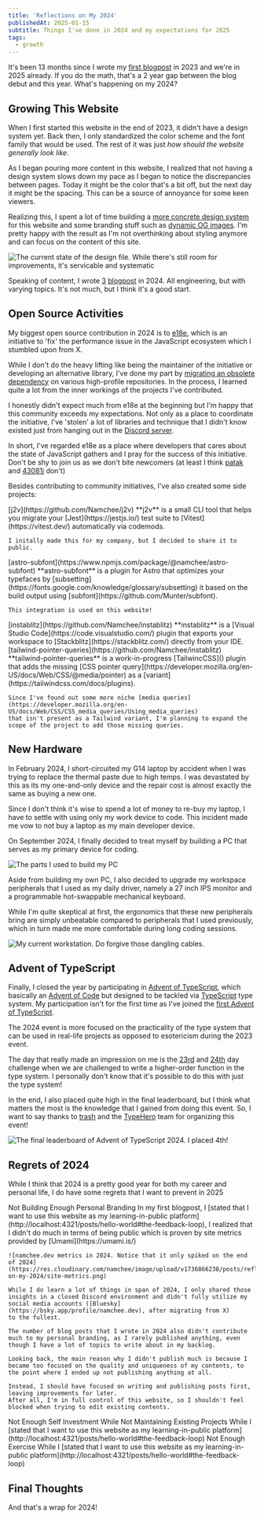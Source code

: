 ```yaml
---
title: 'Reflections on My 2024'
publishedAt: 2025-01-15
subtitle: Things I've done in 2024 and my expectations for 2025
tags:
  - growth
---
```





It's been 13 months since I wrote my [first blogpost](https://www.namchee.dev/posts/hello-world/) in 2023 and we're in 2025 already.
If you do the math, that's a 2 year gap between the blog debut and this year. What's happening on my 2024?

## Growing This Website

When I first started this website in the end of 2023, it didn't have a design system yet. Back then, I only standardized the color scheme and the font family that would be used.
The rest of it was just *how should the website generally look like*.

As I began pouring more content in this website, I realized that not having a design system slows down my pace as I began to notice the discrepancies between pages.
Today it might be the color that's a bit off, but the next day it might be the spacing. This can be a source of annoyance for some keen viewers.

Realizing this, I spent a lot of time building a [more concrete design system](https://github.com/Namchee/site/pull/56) for this website and some branding stuff
such as [dynamic OG images](https://github.com/Namchee/site/pull/38). I'm pretty happy with the result as I'm not overthinking about styling anymore and can focus on the content of this site.

![The current state of the design file. While there's still room for improvements, it's servicable and systematic](https://res.cloudinary.com/namchee/image/upload/v1736691416/posts/reflections-on-my-2024/design-file.png)

Speaking of content, I wrote [3](https://www.namchee.dev/posts/embracing-code-coverage-effectively/) [blog](https://www.namchee.dev/posts/utilpocalypse/)[post](https://www.namchee.dev/posts/upgrading-astro-code-snippets/) in 2024.
All engineering, but with varying topics. It's not much, but I think it's a good start.

## Open Source Activities

My biggest open source contribution in 2024 is to [e18e](https://e18e.dev/), which is an initiative to 'fix' the performance issue in the JavaScript ecosystem which I stumbled upon from X.

<Tweet id="1806684617740587331" />

While I don't do the heavy lifting like being the maintainer of the initiative or developing an alternative library, I've done my part by
[migrating an obsolete dependency](https://e18e.dev/blog/october-contributions-showcase.html#strip-ansi) on various high-profile repositories.
In the process, I learned quite a lot from the inner workings of the projects I've contributed.

I honestly didn't expect much from e18e at the beginning but I'm happy that this community exceeds my expectations. Not only as a place to coordinate the initiative,
I've 'stolen' a lot of libraries and technique that I didn't know existed just from hanging out in the [Discord server](https://chat.e18e.dev/).

In short, I've regarded e18e as a place where developers that cares about the state of JavaScript gathers and I pray for the success of this initiative.
Don't be shy to join us as we don't bite newcomers (at least I think [patak](https://patak.dev/) and [43081j](https://43081j.com/) don't)

Besides contributing to community initiatives, I've also created some side projects:

<DescriptionList>
  <DescriptionTerm>
    [j2v](https://github.com/Namchee/j2v)
  </DescriptionTerm>
  <DescriptionItem>
    **j2v** is a small CLI tool that helps you migrate your [Jest](https://jestjs.io/) test suite
    to [Vitest](https://vitest.dev/) automatically via codemods.

    I initally made this for my company, but I decided to share it to public.
  </DescriptionItem>

  <DescriptionTerm>
    [astro-subfont](https://www.npmjs.com/package/@namchee/astro-subfont)
  </DescriptionTerm>
  <DescriptionItem>
    **astro-subfont** is a plugin for Astro that optimizes your typefaces by [subsetting](https://fonts.google.com/knowledge/glossary/subsetting)
    it based on the build output using [subfont](https://github.com/Munter/subfont).

    This integration is used on this website!
  </DescriptionItem>

  <DescriptionTerm>
    [instablitz](https://github.com/Namchee/instablitz)
  </DescriptionTerm>
  <DescriptionItem>
    **instablitz** is a [Visual Studio Code](https://code.visualstudio.com/) plugin that exports your workspace
    to [Stackblitz](https://stackblitz.com/) directly from your IDE.
  </DescriptionItem>

  <DescriptionTerm>
    [tailwind-pointer-queries](https://github.com/Namchee/instablitz)
  </DescriptionTerm>
  <DescriptionItem>
    **tailwind-pointer-queries** is a work-in-progress [TailwincCSS]() plugin that adds the missing
    [CSS pointer query](https://developer.mozilla.org/en-US/docs/Web/CSS/@media/pointer) as a [variant](https://tailwindcss.com/docs/plugins).

    Since I've found out some more niche [media queries](https://developer.mozilla.org/en-US/docs/Web/CSS/CSS_media_queries/Using_media_queries)
    that isn't present as a Tailwind variant, I'm planning to expand the scope of the project to add those missing queries.
  </DescriptionItem>
</DescriptionList>

## New Hardware

In February 2024, I short-circuited my G14 laptop by accident when I was trying to replace the thermal paste due to high temps.
I was devastated by this as its my one-and-only device and the repair cost is almost exactly the same as buying a new one.

Since I don't think it's wise to spend a lot of money to re-buy my laptop, I have to settle with
using only my work device to code. This incident made me vow to not buy a laptop as my main developer device.

On September 2024, I finally decided to treat myself by building a PC that serves as my primary device for coding.

![The parts I used to build my PC](https://res.cloudinary.com/namchee/image/upload/q_auto,w_1024/v1736767488/posts/reflections-on-my-2024/pc-parts)

Aside from building my own PC, I also decided to upgrade my workspace peripherals that I used as my daily driver, namely a 27 inch IPS monitor and
a programmable hot-swappable mechanical keyboard.

While I'm quite skeptical at first, the ergonomics that these new peripherals bring are simply unbeatable compared
to peripherals that I used previously, which in turn made me more comfortable during long coding sessions.

![My current workstation. Do forgive those dangling cables.](https://res.cloudinary.com/namchee/image/upload/v1736776657/posts/reflections-on-my-2024/my-workstation)

## Advent of TypeScript

Finally, I closed the year by participating in [Advent of TypeScript](https://www.adventofts.com/events/2024), which basically an [Advent of Code](https://en.wikipedia.org/wiki/Advent_of_Code)
but designed to be tackled via [TypeScript](https://www.typescriptlang.org/) type system. My participation isn't for the first time as I've joined the [first Advent of TypeScript](https://www.adventofts.com/events/2023).

The 2024 event is more focused on the practicality of the type system that can be used in real-life projects as opposed to esotericism during the 2023 event.

The day that really made an impression on me is the [23rd](https://www.adventofts.com/events/2024/23) and [24th](https://www.adventofts.com/events/2024/24) day challenge when
we are challenged to write a higher-order function in the type system. I personally don't know that it's possible to do this with just the type system!

In the end, I also placed quite high in the final leaderboard, but I think what matters the most is the knowledge that I gained from doing this event. So, I want to say
thanks to [trash](https://x.com/trashh_dev) and the [TypeHero](https://typehero.dev/) team for organizing this event!

![The final leaderboard of Advent of TypeScript 2024. I placed 4th!](https://res.cloudinary.com/namchee/image/upload/v1736778107/posts/reflections-on-my-2024/aots-leaderboard)

## Regrets of 2024

While I think that 2024 is a pretty good year for both my career and personal life, I do have some regrets that I want to prevent in 2025

<DescriptionList>
  <DescriptionTerm>
    Not Building Enough Personal Branding
  </DescriptionTerm>

  <DescriptionItem>
    In my first blogpost, I [stated that I want to use this website as my learning-in-public platform](http://localhost:4321/posts/hello-world#the-feedback-loop), I realized that I didn't do
    much in terms of being public which is proven by site metrics provided by [Umami](https://umami.is/)

    ![namchee.dev metrics in 2024. Notice that it only spiked on the end of 2024](https://res.cloudinary.com/namchee/image/upload/v1736866238/posts/reflections-on-my-2024/site-metrics.png)

    While I do learn a lot of things in span of 2024, I only shared those insights in a closed Discord environment and didn't fully utilize my social media accounts ([Bluesky](https://bsky.app/profile/namchee.dev), after migrating from X)
    to the fullest.

    The number of blog posts that I wrote in 2024 also didn't contribute much to my personal branding, as I rarely published anything, even though I have a lot of topics to write about in my backlog.

    Looking back, the main reason why I didn't publish much is because I became too focused on the quality and uniqueness of my contents, to the point where I ended up not publishing anything at all.

    Instead, I should have focused on writing and publishing posts first, leaving improvements for later.
    After all, I'm in full control of this website, so I shouldn't feel blocked when trying to edit existing contents.
  </DescriptionItem>

  <DescriptionTerm>
    Not Enough Self Investment
  </DescriptionTerm>

  <DescriptionItem>
    While
  </DescriptionItem>

  <DescriptionTerm>
    Not Maintaining Existing Projects
  </DescriptionTerm>

  <DescriptionItem>
    While I [stated that I want to use this website as my learning-in-public platform](http://localhost:4321/posts/hello-world#the-feedback-loop)
  </DescriptionItem>

  <DescriptionTerm>
    Not Enough Exercise
  </DescriptionTerm>

  <DescriptionItem>
    While I [stated that I want to use this website as my learning-in-public platform](http://localhost:4321/posts/hello-world#the-feedback-loop)
  </DescriptionItem>
</DescriptionList>

## Final Thoughts

And that's a wrap for 2024!
